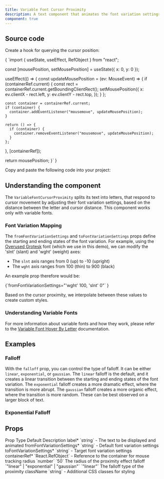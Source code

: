 ```yaml
---
title: Variable Font Cursor Proximity
description: A text component that animates the font variation settings of letters based on the cursor proximity. Works only with variable fonts.
component: true
---
```


<ComponentPreview name="variable-font-cursor-proximity-demo" />

## Source code

<Steps>

<Step>Create a hook for querying the cursor position:</Step>

<CodeBlockWrapper language="typescript">
{
`import { useState, useEffect, RefObject } from "react";

  const [mousePosition, setMousePosition] = useState({ x: 0, y: 0 });

  useEffect(() => {
    const updateMousePosition = (ev: MouseEvent) => {
      if (containerRef.current) {
        const rect = containerRef.current.getBoundingClientRect();
        setMousePosition({
          x: ev.clientX - rect.left,
          y: ev.clientY - rect.top,
        });
      }
    };

    const container = containerRef.current;
    if (container) {
      container.addEventListener("mousemove", updateMousePosition);
    }

    return () => {
      if (container) {
        container.removeEventListener("mousemove", updateMousePosition);
      }
    };
  }, [containerRef]);

  return mousePosition;
}`
}
</CodeBlockWrapper>

<Step>Copy and paste the following code into your project:</Step>

<ComponentSource name="variable-font-cursor-proximity" />

</Steps>

## Understanding the component

The `VariableFontCursorProximity` splits its text into letters, that respond to cursor movement by adjusting their font variation settings, based on the distance between the letter and cursor distance. This component works only with variable fonts.

### Font Variation Mapping

The `fromFontVariationSettings` and `toFontVariationSettings` props define the starting and ending states of the font variation. For example, using the [Overused Grotesk](https://github.com/RandomMaerks/Overused-Grotesk) font (which we use in this demo), we can modify the 'slnt' (slant) and 'wght' (weight) axes:

- The `slnt` axis ranges from 0 (up) to -10 (upright)
- The `wght` axis ranges from 100 (thin) to 900 (black)

An example prop therefore would be:

<CodeBlockWrapper language="typescript" className="mt-4">
  {`fromFontVariationSettings="'wght' 100, 'slnt' 0"`
  }
</CodeBlockWrapper>

Based on the cursor proximity, we interpolate between these values to create custom styles.

### Understanding Variable Fonts

For more information about variable fonts and how they work, please refer to the [Variable Font Hover By Letter](/docs/components/text/variable-font-hover-by-letter#understanding-variable-fonts) documentation.

## Examples

### Falloff

With the `falloff` prop, you can control the type of falloff. It can be either `linear`, `exponential`, or `gaussian`. The `linear` falloff is the default, and it creates a linear transition between the starting and ending states of the font variation. The `exponential` falloff creates a more dramatic effect, where the transition is more abrupt. The `gaussian` falloff creates a more organic effect, where the transition is more random. These can be best observed on a larger block of text.

### Exponential Falloff

<ComponentPreview name="variable-font-cursor-proximity-falloff-demo" />

## Props

<Table>
  <TableHeader>
    <TableRow>
      <TableHead>Prop</TableHead>
      <TableHead>Type</TableHead>
      <TableHead>Default</TableHead>
      <TableHead>Description</TableHead>
    </TableRow>
  </TableHeader>
  <TableBody>
    <TableRow>
      <TableCell>label<span className="text-red-500">*</span></TableCell>
      <TableCell>`string`</TableCell>
      <TableCell>-</TableCell>
      <TableCell>The text to be displayed and animated</TableCell>
    </TableRow>
    <TableRow>
      <TableCell>fromFontVariationSettings<span className="text-red-500">*</span></TableCell>
      <TableCell>`string`</TableCell>
      <TableCell>-</TableCell>
      <TableCell>Default font variation settings</TableCell>
    </TableRow>
    <TableRow>
      <TableCell>toFontVariationSettings<span className="text-red-500">*</span></TableCell>
      <TableCell>`string`</TableCell>
      <TableCell>-</TableCell>
      <TableCell>Target font variation settings</TableCell>
    </TableRow>
    <TableRow>
      <TableCell>containerRef<span className="text-red-500">*</span></TableCell>
      <TableCell>`React.RefObject<HTMLElement>`</TableCell>
      <TableCell>-</TableCell>
      <TableCell>Reference to the container for mouse tracking</TableCell>
    </TableRow>
    <TableRow>
      <TableCell>radius</TableCell>
      <TableCell>`number`</TableCell>
      <TableCell>`50`</TableCell>
      <TableCell>The radius of the proximity effect</TableCell>
    </TableRow>
    <TableRow>
      <TableCell>falloff</TableCell>
      <TableCell>`"linear" | "exponential" | "gaussian"`</TableCell>
      <TableCell>`"linear"`</TableCell>
      <TableCell>The falloff type of the proximity</TableCell>
    </TableRow>
    <TableRow>
      <TableCell>className</TableCell>
      <TableCell>`string`</TableCell>
      <TableCell>-</TableCell>
      <TableCell>Additional CSS classes for styling</TableCell>
    </TableRow>
  </TableBody>
</Table>




